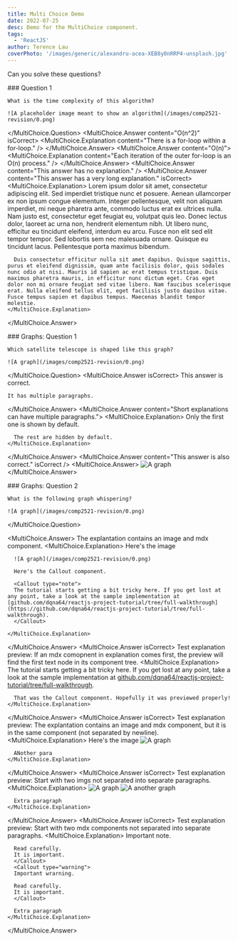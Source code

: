 ```yaml
---
title: Multi Choice Demo
date: 2022-07-25
desc: Demo for the MultiChoice component.
tags:
  - 'ReactJS'
author: Terence Lau
coverPhoto: '/images/generic/alexandru-acea-XEB8y0nRRP4-unsplash.jpg'
---
```


Can you solve these questions?

<MultiChoice>
  <MultiChoice.Question>
    ### Question 1
    
    What is the time complexity of this algorithm?
    
    ![A placeholder image meant to show an algorithm](/images/comp2521-revision/0.png)
  </MultiChoice.Question>
  <MultiChoice.Answer content="O(n^2)" isCorrect>
    <MultiChoice.Explanation content="There is a for-loop within a for-loop." />
  </MultiChoice.Answer>
  <MultiChoice.Answer content="O(n)">
    <MultiChoice.Explanation content="Each iteration of the outer for-loop is an O(n) process." />
  </MultiChoice.Answer>
  <MultiChoice.Answer content="This answer has no explanation." />
  <MultiChoice.Answer content="This answer has a very long explanation." isCorrect>
    <MultiChoice.Explanation>
      Lorem ipsum dolor sit amet, consectetur adipiscing elit. Sed imperdiet tristique nunc et posuere. Aenean ullamcorper ex non ipsum congue elementum. Integer pellentesque, velit non aliquam imperdiet, mi neque pharetra ante, commodo luctus erat ex ultrices nulla. Nam justo est, consectetur eget feugiat eu, volutpat quis leo. Donec lectus dolor, laoreet ac urna non, hendrerit elementum nibh. Ut libero nunc, efficitur eu tincidunt eleifend, interdum eu arcu. Fusce non elit sed elit tempor tempor. Sed lobortis sem nec malesuada ornare. Quisque eu tincidunt lacus. Pellentesque porta maximus bibendum.
      
      Duis consectetur efficitur nulla sit amet dapibus. Quisque sagittis, purus et eleifend dignissim, quam ante facilisis dolor, quis sodales nunc odio at nisi. Mauris id sapien ac erat tempus tristique. Duis maximus pharetra mauris, in efficitur nunc dictum eget. Cras eget dolor non mi ornare feugiat sed vitae libero. Nam faucibus scelerisque erat. Nulla eleifend tellus elit, eget facilisis justo dapibus vitae. Fusce tempus sapien et dapibus tempus. Maecenas blandit tempor molestie.
    </MultiChoice.Explanation>
  </MultiChoice.Answer>
</MultiChoice>

<MultiChoice>
  <MultiChoice.Question>
    ### Graphs: Question 1
    
    Which satellite telescope is shaped like this graph?
    
    ![A graph](/images/comp2521-revision/0.png)
  </MultiChoice.Question>
  <MultiChoice.Answer isCorrect>
    This answer is correct.
    
    It has multiple paragraphs.
  </MultiChoice.Answer>
  <MultiChoice.Answer content="Short explanations can have multiple paragraphs.">
    <MultiChoice.Explanation>
      Only the first one is shown by default.
      
      The rest are hidden by default.
    </MultiChoice.Explanation>
  </MultiChoice.Answer>
  <MultiChoice.Answer content="This answer is also correct." isCorrect />
  <MultiChoice.Answer>
    ![A graph](/images/comp2521-revision/0.png)
  </MultiChoice.Answer>
</MultiChoice>

<MultiChoice>
  <MultiChoice.Question>
    ### Graphs: Question 2
    
    What is the following graph whispering?
    
    ![A graph](/images/comp2521-revision/0.png)
  </MultiChoice.Question>

  <MultiChoice.Answer>
    The explantation contains an image and mdx component.
    <MultiChoice.Explanation>
      Here's the image
      
      ![A graph](/images/comp2521-revision/0.png)

      Here's the Callout component.

      <Callout type="note">
      The tutorial starts getting a bit tricky here. If you get lost at any point, take a look at the sample implementation at [github.com/dqna64/reactjs-project-tutorial/tree/full-walkthrough](https://github.com/dqna64/reactjs-project-tutorial/tree/full-walkthrough).
      </Callout>

    </MultiChoice.Explanation>
  </MultiChoice.Answer>
  <MultiChoice.Answer isCorrect>
    Test explanation preview: If an mdx comopnent in explanation comes first, the preview will find the first text node in its component tree.
    <MultiChoice.Explanation>
      <Callout type="note">
      The tutorial starts getting a bit tricky here. If you get lost at any point, take a look at the sample implementation at [github.com/dqna64/reactjs-project-tutorial/tree/full-walkthrough](https://github.com/dqna64/reactjs-project-tutorial/tree/full-walkthrough).
      </Callout>

      That was the Callout component. Hopefully it was previewed properly!
    </MultiChoice.Explanation>
  </MultiChoice.Answer>
  <MultiChoice.Answer isCorrect>
    Test explanation preview: The explantation contains an image and mdx component, but it is in the same component (not separated by newline).
    <MultiChoice.Explanation>
      Here's the image
      ![A graph](/images/comp2521-revision/0.png)

      ANother para
    </MultiChoice.Explanation>
  </MultiChoice.Answer>
  <MultiChoice.Answer isCorrect>
    Test explanation preview: Start with two imgs not separated into separate paragraphs.
    <MultiChoice.Explanation>
      ![A graph](/images/comp2521-revision/0.png)
      ![A another graph](/images/comp2521-revision/0.png)

      Extra paragraph
    </MultiChoice.Explanation>
  </MultiChoice.Answer>
  <MultiChoice.Answer isCorrect>
    Test explanation preview: Start with two mdx components not separated into separate paragraphs.
    <MultiChoice.Explanation>
      <Callout type="note">
      Important note.

      Read carefully.
      It is important.
      </Callout>
      <Callout type="warning">
      Important wrarning.

      Read carefully.
      It is important.
      </Callout>

      Extra paragraph
    </MultiChoice.Explanation>
  </MultiChoice.Answer>
</MultiChoice>
